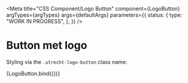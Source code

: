 <!-- @license CC0-1.0 -->


<Meta
  title="CSS Component/Logo Button"
  component={LogoButton}
  argTypes={argTypes}
  args={defaultArgs}
  parameters={{
    status: {
      type: "WORK IN PROGRESS",
    },
  }}
/>

# Button met logo

Styling via the `.utrecht-logo-button` class name:

<Canvas>
  <Story name="Default" args={exampleArgs}>
    {LogoButton.bind({})}
  </Story>
</Canvas>

<ArgsTable story="Default" />
